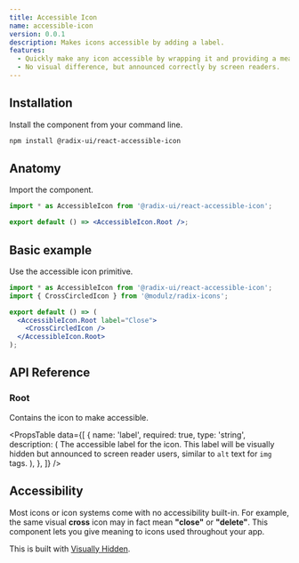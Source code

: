 ```yaml
---
title: Accessible Icon
name: accessible-icon
version: 0.0.1
description: Makes icons accessible by adding a label.
features:
  - Quickly make any icon accessible by wrapping it and providing a meaningful label.
  - No visual difference, but announced correctly by screen readers.
---
```


## Installation

Install the component from your command line.

```bash
npm install @radix-ui/react-accessible-icon
```

## Anatomy

Import the component.

```jsx
import * as AccessibleIcon from '@radix-ui/react-accessible-icon';

export default () => <AccessibleIcon.Root />;
```

## Basic example

Use the accessible icon primitive.

```jsx live manual
import * as AccessibleIcon from '@radix-ui/react-accessible-icon';
import { CrossCircledIcon } from '@modulz/radix-icons';

export default () => (
  <AccessibleIcon.Root label="Close">
    <CrossCircledIcon />
  </AccessibleIcon.Root>
);
```

## API Reference

### Root

Contains the icon to make accessible.

<PropsTable
  data={[
    {
      name: 'label',
      required: true,
      type: 'string',
      description: (
        <span>
          The accessible label for the icon. This label will be
          visually hidden but announced to screen reader users,
          similar to <Code>alt</Code> text for <Code>img</Code>
          tags.
        </span>
      ),
    },
  ]}
/>

## Accessibility

Most icons or icon systems come with no accessibility built-in. For example, the same visual **cross** icon may in fact mean **"close"** or **"delete"**. This component lets you give meaning to icons used throughout your app.

This is built with [Visually Hidden](./visually-hidden).
